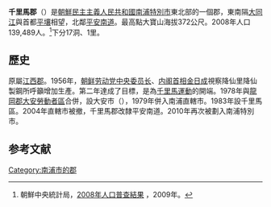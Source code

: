 {{Infobox  Korean settlement
| context = north
| img = DPRK2006 Pyongnam-Chollima.PNG
| hangul = 천리마군
| hanja = {{linktext|千|里|馬|郡}}
|rr=Cheollima-gun
|mr=Ch'ŏllima-gun
|  pop = 139489
| popyear = 2008
|  divs = 17洞、1里
}}
'''千里馬郡'''（{{kor|諺=천리마군|漢=千里馬郡|羅=Chŏlrima gun|f=y}}）是[[朝鮮民主主義人民共和國|朝鮮民主主義人民共和國]][[南浦特別市|南浦特別市]]東北部的一個郡，東南隔[[大同江|大同江]]與首都[[平壤|平壤]]相望，北鄰[[平安南道|平安南道]]。最高點大寶山海拔372公尺。2008年人口139,489人。<ref>朝鮮中央統計局，[http://unstats.un.org/unsd/demographic/sources/census/2010_PHC/North_Korea/Final%20national%20census%20report.pdf 2008年人口普查結果] {{Wayback|url=http://unstats.un.org/unsd/demographic/sources/census/2010_PHC/North_Korea/Final%20national%20census%20report.pdf |date=20100331091148 }}，2009年。</ref>下分17洞、1里。

==歷史==
原屬[[江西郡|江西郡]]。1956年，[[朝鲜劳动党|朝鲜劳动党]][[朝鲜劳动党总书记|中央委员长]]、[[朝鲜总理|内阁首相]][[金日成|金日成]]視察降仙里降仙製鋼所呼籲增加生產。第二年達成了目標，是為[[千里馬運動|千里馬運動]]的開端。1978年與[[龍岡郡|龍岡郡]][[大安郡|大安勞動者區]]合併，設大安市（{{lang|ko|대안시}}），1979年併入南浦直轄市。1983年設千里馬區。2004年直轄市被撤，千里馬郡改隸平安南道。2010年再次被劃入南浦特別市。

==参考文献==
<div class="references-small">
<references></references>
</div>

{{南浦特別市行政區劃}}

{{DEFAULTSORT:Cholrima-gun}}
[[Category:南浦市的郡|Category:南浦市的郡]]